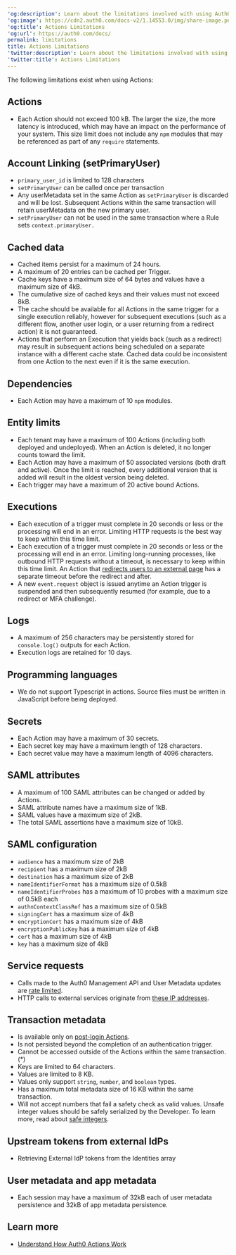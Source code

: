---
'og:description': Learn about the limitations involved with using Auth0 Actions.
'og:image': https://cdn2.auth0.com/docs-v2/1.14553.0/img/share-image.png
'og:title': Actions Limitations
'og:url': https://auth0.com/docs/
permalink: limitations
title: Actions Limitations
'twitter:description': Learn about the limitations involved with using Auth0 Actions.
'twitter:title': Actions Limitations
---
The following limitations exist when using Actions:

## Actions

* Each Action should not exceed 100 kB. The larger the size, the more latency is introduced, which may have an impact on the performance of your system. This size limit does not include any `npm` modules that may be referenced as part of any `require` statements.

## Account Linking (setPrimaryUser)

* `primary_user_id` is limited to 128 characters
* `setPrimaryUser` can be called once per transaction
* Any userMetadata set in the same Action as `setPrimaryUser` is discarded and will be lost. Subsequent Actions within the same transaction will retain userMetadata on the new primary user.
* `setPrimaryUser` can not be used in the same transaction where a Rule sets `context.primaryUser.`

## Cached data

* Cached items persist for a maximum of 24 hours.
* A maximum of 20 entries can be cached per Trigger.
* Cache keys have a maximum size of 64 bytes and values have a maximum size of 4kB.
* The cumulative size of cached keys and their values must not exceed 8kB.
* The cache should be available for all Actions in the same trigger for a single execution reliably, however for subsequent executions (such as a different flow, another user login, or a user returning from a redirect action) it is not guaranteed.
* Actions that perform an Execution that yields back (such as a redirect) may result in subsequent actions being scheduled on a separate instance with a different cache state. Cached data could be inconsistent from one Action to the next even if it is the same execution.

## Dependencies

* Each Action may have a maximum of 10 `npm` modules.

## Entity limits

* Each tenant may have a maximum of 100 Actions (including both deployed and undeployed). When an Action is deleted, it no longer counts toward the limit.
* Each Action may have a maximum of 50 associated versions (both draft and active). Once the limit is reached, every additional version that is added will result in the oldest version being deleted.
* Each trigger may have a maximum of 20 active bound Actions.

## Executions

* Each execution of a trigger must complete in 20 seconds or less or the processing will end in an error. Limiting HTTP requests is the best way to keep within this time limit.
* Each execution of a trigger must complete in 20 seconds or less or the processing will end in an error. Limiting long-running processes, like outbound HTTP requests without a timeout, is necessary to keep within this time limit. An Action that [redirects users to an external page](/docs/customize/actions/explore-triggers/signup-and-login-triggers/login-trigger/redirect-with-actions) has a separate timeout before the redirect and after.
* A new `event.request` object is issued anytime an Action trigger is suspended and then subsequently resumed (for example, due to a redirect or <Tooltip tip="Management API: A product to allow customers to perform administrative tasks." cta="View Glossary" href="/docs/glossary?term=MFA">MFA</Tooltip> challenge).

## Logs

* A maximum of 256 characters may be persistently stored for `console.log()` outputs for each Action.
* Execution logs are retained for 10 days.

## Programming languages

* We do not support Typescript in actions. Source files must be written in JavaScript before being deployed.

## Secrets

* Each Action may have a maximum of 30 secrets.
* Each secret key may have a maximum length of 128 characters.
* Each secret value may have a maximum length of 4096 characters.

## SAML attributes

* A maximum of 100 <Tooltip tip="Multi-factor authentication (MFA): User authentication process that uses a factor in addition to username and password such as a code via SMS." cta="View Glossary" href="/docs/glossary?term=SAML">SAML</Tooltip> attributes can be changed or added by Actions.
* SAML attribute names have a maximum size of 1kB.
* SAML values have a maximum size of 2kB.
* The total SAML assertions have a maximum size of 10kB.

## SAML configuration

* `audience` has a maximum size of 2kB
* `recipient` has a maximum size of 2kB
* `destination` has a maximum size of 2kB
* `nameIdentifierFormat` has a maximum size of 0.5kB
* `nameIdentifierProbes` has a maximum of 10 probes with a maximum size of 0.5kB each
* `authnContextClassRef` has a maximum size of 0.5kB
* `signingCert` has a maximum size of 4kB
* `encryptionCert` has a maximum size of 4kB
* `encryptionPublicKey` has a maximum size of 4kB
* `cert` has a maximum size of 4kB
* `key` has a maximum size of 4kB

## Service requests

* Calls made to the Auth0 <Tooltip tip="Security Assertion Markup Language (SAML): Standardized protocol allowing two parties to exchange authentication information without a password." cta="View Glossary" href="/docs/glossary?term=Management+API">Management API</Tooltip> and User Metadata updates are [rate limited](/docs/troubleshoot/customer-support/operational-policies/rate-limit-policy/management-api-endpoint-rate-limits).
* HTTP calls to external services originate from [these IP addresses](/docs/secure/security-guidance/data-security/allowlist).

## Transaction metadata

* Is available only on [post-login Actions](/docs/customize/actions/explore-triggers/signup-and-login-triggers/login-trigger).
* Is not persisted beyond the completion of an authentication trigger.
* Cannot be accessed outside of the Actions within the same transaction. (\*)
* Keys are limited to 64 characters.
* Values are limited to 8 KB.
* Values only support `string`, `number`, and `boolean` types.
* Has a maximum total metadata size of 16 KB within the same transaction.
* Will not accept numbers that fail a safety check as valid values. Unsafe integer values should be safely serialized by the Developer. To learn more, read about [safe integers](https://developer.mozilla.org/en-US/docs/Web/JavaScript/Reference/Global_Objects/Number/isSafeInteger).

## Upstream tokens from external IdPs

* Retrieving External <Tooltip tip="Identity Provider (IdP): Service that stores and manages digital identities." cta="View Glossary" href="/docs/glossary?term=IdP">IdP</Tooltip> tokens from the Identities array

## User metadata and app metadata

* Each session may have a maximum of 32kB each of user metadata persistence and 32kB of app metadata persistence.

## Learn more

* [Understand How Auth0 Actions Work](/docs/customize/actions/actions-overview)